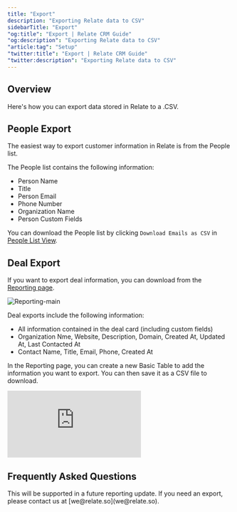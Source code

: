 ```yaml
---
title: "Export"
description: "Exporting Relate data to CSV"
sidebarTitle: "Export"
"og:title": "Export | Relate CRM Guide"
"og:description": "Exporting Relate data to CSV"
"article:tag": "Setup"
"twitter:title": "Export | Relate CRM Guide"
"twitter:description": "Exporting Relate data to CSV"
---
```


## Overview

Here's how you can export data stored in Relate to a .CSV.

## People Export
The easiest way to export customer information in Relate is from the People list. 

The People list contains the following information:
- Person Name
- Title
- Person Email
- Phone Number
- Organization Name
- Person Custom Fields

You can download the People list by clicking `Download Emails as CSV` in [People List View](https://app.relate.so/contacts).

## Deal Export
If you want to export deal information, you can download from the [Reporting page](https://app.relate.so/reporting).

![Reporting-main](/images/features/reporting-main.png)

Deal exports include the following information:
- All information contained in the deal card (including custom fields)
- Organization Nme, Website, Description, Domain, Created At, Updated At, Last Contacted At
- Contact Name, Title, Email, Phone, Created At

In the Reporting page, you can create a new Basic Table to add the information you want to export. You can then save it as a CSV file to download.

<div
  style={{
    position: "relative",
    paddingBottom: "69.74664679582713%",
    height: 0,
  }}
>
  <iframe
    src="https://player.vimeo.com/video/891072448?title=1&byline=1&portrait=0&muted=1&autoplay=1&autopause=0&controls=1&loop=1"
    frameborder="0"
    allow="autoplay; fullscreen; picture-in-picture"
    title="Data export from reporting page"
    webkitAllowFullScreen
    mozallowFullScreen
    allowFullScreen
    style={{
      position: "absolute",
      top: 0,
      left: 0,
      width: "100%",
      height: "100%",
    }}
  ></iframe>
</div>

## Frequently Asked Questions
<Accordion title="Can I export Organization Custom Fieds?">
  This will be supported in a future reporting update. If you need an export, please contact us at [we@relate.so](we@relate.so).
</Accordion>